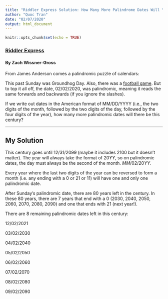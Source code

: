 ```yaml
---
title: "Riddler Express Solution: How Many More Palindrome Dates Will You See?"
author: "Quoc Tran"
date: "02/07/2020"
output: html_document
---
```


```r
knitr::opts_chunk$set(echo = TRUE)
```

### [Riddler Express](https://fivethirtyeight.com/features/how-many-more-palindrome-dates-will-you-see/)

#### By Zach Wissner-Gross

From James Anderson comes a palindromic puzzle of calendars:

This past Sunday was Groundhog Day. Also, there was a [football game](https://www.espn.com/nfl/recap?gameId=401131047). But to top it all off, the date, 02/02/2020, was palindromic, meaning it reads the same forwards and backwards (if you ignore the slashes).

If we write out dates in the American format of MM/DD/YYYY (i.e., the two digits of the month, followed by the two digits of the day, followed by the four digits of the year), how many more palindromic dates will there be this century?

***

## My Solution

This century goes until $12/31/2099$ (maybe it includes 2100 but it doesn't matter). The year will always take the format of $20YY$, so on palindromic dates, the day must always be the second of the month. $MM/02/20YY$.

Every year where the last two digits of the year can be reversed to form a month (i.e. any ending with a $0$ or $21$ or $11$) will have one and only one palindromic date.

After Sunday's palindromic date, there are $80$ years left in the century. In these $80$ years, there are $7$ years that end with a $0$ ($2030$, $2040$, $2050$, $2060$, $2070$, $2080$, $2090$) and one that ends with $21$ (next year!).

There are $8$ remaining palindromic dates left in this century:

$12/02/2021$

$03/02/2030$

$04/02/2040$

$05/02/2050$

$06/02/2060$

$07/02/2070$

$08/02/2080$

$09/02/2090$